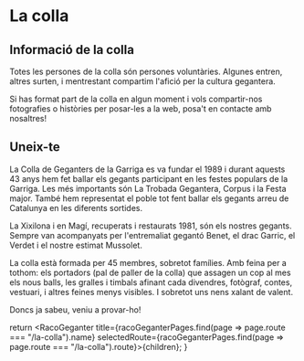 
# La colla

<FullSizeImage image={FotoLaColla} alt="La colla gegantera de la Garriga" />

## Informació de la colla

Totes les persones de la colla són persones voluntàries. Algunes entren, altres surten, i mentrestant compartim l'afició
per la cultura gegantera.

Si has format part de la colla en algun moment i vols compartir-nos fotografies o històries per posar-les a la web,
posa't en contacte amb nosaltres!

## Uneix-te

La Colla de Geganters de la Garriga es va fundar el 1989 i durant aquests 43 anys hem fet ballar els gegants participant
en les festes populars de la Garriga. Les més importants són La Trobada Gegantera, Corpus i la Festa major. També hem representat el poble tot fent ballar els gegants arreu de Catalunya en les diferents sortides.

La Xixilona i en Magí, recuperats i restaurats 1981, són els nostres gegants. Sempre van acompanyats per l'entremaliat
gegantó Benet, el drac Garric, el Verdet i el nostre estimat Mussolet.

La colla està formada per 45 membres, sobretot famílies. Amb feina per a tothom: els portadors (pal de paller de la
colla) que assagen un cop al mes els nous balls, les gralles i timbals afinant cada divendres, fotògraf, contes,
vestuari, i altres feines menys visibles. I sobretot uns nens xalant de valent.

Doncs ja sabeu, veniu a provar-ho!

  return <RacoGeganter
    title={racoGeganterPages.find(page => page.route === "/la-colla").name}
    selectedRoute={racoGeganterPages.find(page => page.route === "/la-colla").route}>{children}</RacoGeganter>;
}
